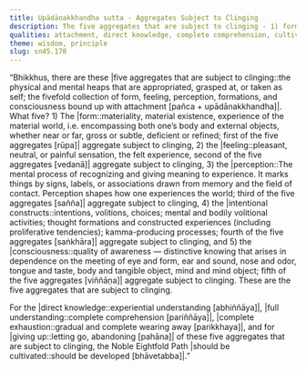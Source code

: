 ```yaml
---
title: Upādānakkhandha sutta - Aggregates Subject to Clinging
description: The five aggregates that are subject to clinging - 1) form, 2) feeling, 3) perception, 4) intentional constructs, and 5) consciousness - are described in brief. The Noble Eightfold Path is the way for direct knowledge, full understanding, complete exhaustion, and giving up of these five aggregates that are subject to clinging.
qualities: attachment, direct knowledge, complete comprehension, cultivation
theme: wisdom, principle
slug: sn45.178
---
```


“Bhikkhus, there are these |five aggregates that are subject to clinging::the physical and mental heaps that are appropriated, grasped at, or taken as self; the fivefold collection of form, feeling, perception, formations, and consciousness bound up with attachment [pañca + upādānakkhandha]|. What five? 1) The |form::materiality, material existence, experience of the material world, i.e. encompassing both one’s body and external objects, whether near or far, gross or subtle, deficient or refined; first of the five aggregates [rūpa]| aggregate subject to clinging, 2) the |feeling::pleasant, neutral, or painful sensation, the felt experience, second of the five aggregates [vedanā]| aggregate subject to clinging, 3) the |perception::The mental process of recognizing and giving meaning to experience. It marks things by signs, labels, or associations drawn from memory and the field of contact. Perception shapes how one experiences the world; third of the five aggregates [sañña]| aggregate subject to clinging, 4) the |intentional constructs::intentions, volitions, choices; mental and bodily volitional activities; thought formations and constructed experiences (including proliferative tendencies); kamma-producing processes; fourth of the five aggregates [saṅkhāra]| aggregate subject to clinging, and 5) the |consciousness::quality of awareness — distinctive knowing that arises in dependence on the meeting of eye and form, ear and sound, nose and odor, tongue and taste, body and tangible object, mind and mind object; fifth of the five aggregates [viññāṇa]| aggregate subject to clinging. These are the five aggregates that are subject to clinging.

For the |direct knowledge::experiential understanding [abhiññāya]|, |full understanding::complete comprehension [pariññāya]|, |complete exhaustion::gradual and complete wearing away [parikkhaya]|, and for |giving up::letting go, abandoning [pahāna]| of these five aggregates that are subject to clinging, the Noble Eightfold Path |should be cultivated::should be developed [bhāvetabba]|.”